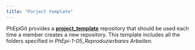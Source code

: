 ```yaml
---
title: "Porject template"
---
```


PhEpiGit provides a [**project_template**](https://github.com/Pharmacoepidemiology-UKHD/project_template) repository that should be used each time a member creates a new repository. This template includes all the folders specified in _PhEpi-1-05_Reproduzierbares Arbeiten._


